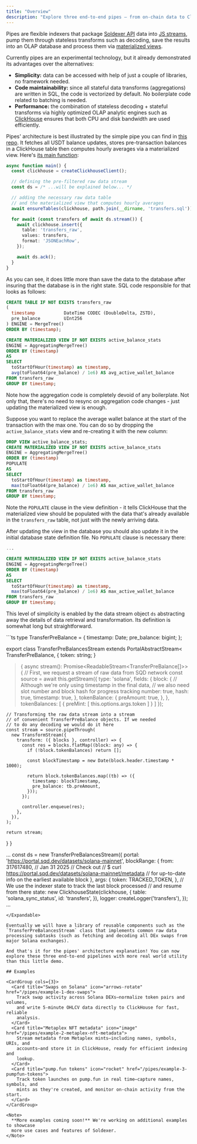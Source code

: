 ```yaml
---
title: "Overview"
description: "Explore three end-to-end pipes — from on-chain data to ClickHouse-ready insights"
---
```


Pipes are flexible indexers that package [Soldexer API](/api-reference-introduction) data into [JS streams](https://developer.mozilla.org/en-US/docs/Web/API/Streams_API), pump them through stateless transforms such as decoding, save the results into an OLAP database and process them via [materialized views](https://en.wikipedia.org/wiki/Materialized_view).

Currently pipes are an experimental technology, but it already demonstrated its advantages over the alternatives:
 - **Simplicity:** data can be accessed with help of just a couple of libraries, no framework needed.
 - **Code maintainability:** since all stateful data transforms (aggregations) are written in SQL, the code is vectorized by default. No boilerplate code related to batching is needed.
 - **Performance:** the combination of stateless decoding + stateful transforms via highly optimized OLAP analytic engines such as [ClickHouse](https://clickhouse.com) ensures that both CPU and disk bandwidth are used efficiently.

Pipes' architecture is best illustrated by the simple pipe you can find in [this repo](https://github.com/subsquid-labs/simple-pipe). It fetches all USDT balance updates, stores pre-transaction balances in a ClickHouse table then computes hourly averages via a materialized view. Here's [its main function](https://github.com/subsquid-labs/simple-pipe/blob/fdabc15395b93fab6a32f0a84681aac7c57b9870/src/main.ts#L79):
```ts
async function main() {
  const clickhouse = createClickhouseClient();

  // defining the pre-filtered raw data stream
  const ds = /* ...will be explained below... */

  // adding the necessary raw data table
  // and the materialized view that computes hourly averages
  await ensureTables(clickhouse, path.join(__dirname, 'transfers.sql'));

  for await (const transfers of await ds.stream()) {
    await clickhouse.insert({
      table: 'transfers_raw',
      values: transfers,
      format: 'JSONEachRow',
    });

    await ds.ack();
  }
}
```
As you can see, it does little more than save the data to the database after insuring that the database is in the right state. SQL code responsible for that looks as follows:
```sql src/transfers.sql
CREATE TABLE IF NOT EXISTS transfers_raw
(
  timestamp           DateTime CODEC (DoubleDelta, ZSTD),
  pre_balance         UInt256
) ENGINE = MergeTree()
ORDER BY (timestamp);

CREATE MATERIALIZED VIEW IF NOT EXISTS active_balance_stats
ENGINE = AggregatingMergeTree()
ORDER BY (timestamp)
AS
SELECT
  toStartOfHour(timestamp) as timestamp,
  avg(toFloat64(pre_balance) / 1e6) AS avg_active_wallet_balance
FROM transfers_raw
GROUP BY timestamp;
```
Note how the aggregation code is completely devoid of any boilerplate. Not only that, there's no need to resync on aggregation code changes - just updating the materialized view is enough.

<Expandable tile title="instructions on updating the materialized view">

Suppose you want to replace the average wallet balance at the start of the transaction with the max one. You can do so by dropping the `active_balance_stats` view and re-creating it with the new column:
```sql
DROP VIEW active_balance_stats;
CREATE MATERIALIZED VIEW IF NOT EXISTS active_balance_stats
ENGINE = AggregatingMergeTree()
ORDER BY (timestamp)
POPULATE
AS
SELECT
  toStartOfHour(timestamp) as timestamp,
  max(toFloat64(pre_balance) / 1e6) AS max_active_wallet_balance
FROM transfers_raw
GROUP BY timestamp;
```
Note the `POPULATE` clause in the view definition - it tells ClickHouse that the materialized view should be populated with the data that's already available in the `transfers_raw` table, not just with the newly arriving data.

After updating the view in the database you should also update it in the initial database state definition file. No `POPULATE` clause is necessary there:
```sql src/transfers.sql
...

CREATE MATERIALIZED VIEW IF NOT EXISTS active_balance_stats
ENGINE = AggregatingMergeTree()
ORDER BY (timestamp)
AS
SELECT
  toStartOfHour(timestamp) as timestamp,
  max(toFloat64(pre_balance) / 1e6) AS max_active_wallet_balance
FROM transfers_raw
GROUP BY timestamp;
```

</Expandable>

This level of simplicity is enabled by the data stream object `ds` abstracting away the details of data retrieval and transformation. Its definition is somewhat long but straightforward.

<Expandable title="full code">
```ts
type TransferPreBalance = {
  timestamp: Date;
  pre_balance: bigint;
};

export class TransferPreBalancesStream extends PortalAbstractStream<
  TransferPreBalance,
  { token: string; }
> {
  async stream(): Promise<ReadableStream<TransferPreBalance[]>> {
    // First, we request a stream of raw data from SQD network
    const source = await this.getStream({
      type: 'solana',
      fields: {
        block: {
          // Although we're only using timestamp in the final data,
          // we also need slot number and block hash for progress tracking
          number: true,
          hash: true,
          timestamp: true,
        },
        tokenBalance: {
          preAmount: true,
        },
      },
      tokenBalances: [
        {
          preMint: [ this.options.args.token ]
        }
      ]
    });

    // Transforming the raw data stream into a stream
    // of convenient TransferPreBalance objects. If we needed
    // to do any decoding we would do it here
    const stream = source.pipeThrough(
      new TransformStream({
        transform: ({ blocks }, controller) => {
          const res = blocks.flatMap((block: any) => {
            if (!block.tokenBalances) return [];

            const blockTimestamp = new Date(block.header.timestamp * 1000);

            return block.tokenBalances.map((tb) => ({
              timestamp: blockTimestamp,
              pre_balance: tb.preAmount,
            }));
          });

          controller.enqueue(res);
        },
      }),
    );

    return stream;
  }
}

...
  const ds = new TransferPreBalancesStream({
    portal: 'https://portal.sqd.dev/datasets/solana-mainnet',
    blockRange: {
      from: 317617480, // Jan 31 2025
      // Check out
      // $ curl https://portal.sqd.dev/datasets/solana-mainnet/metadata
      // for up-to-date info on the earliest available block
    },
    args: {
      token: TRACKED_TOKEN,
    },
    // We use the indexer state to track the last block processed
    // and resume from there
    state: new ClickhouseState(clickhouse, {
      table: 'solana_sync_status',
      id: 'transfers',
    }),
    logger: createLogger('transfers'),
  });
...
```
</Expandable>

Eventually we will have a library of reusable components such as the `TransferPreBalancesStream` class that implements common raw data processing subtasks (such as fetching and decoding all DEx swaps from major Solana exchanges).

And that's it for the pipes' architecture explanation! You can now explore these three end-to-end pipelines with more real world utility than this little demo.

## Examples

<CardGroup cols={3}>
  <Card title="Swaps on Solana" icon="arrows-rotate" href="/pipes/example-1-dex-swaps">
    Track swap activity across Solana DEXs—normalize token pairs and volumes,
    and write 5-minute OHLCV data directly to ClickHouse for fast, reliable
    analysis.
  </Card>
  <Card title="Metaplex NFT metadata" icon="image" href="/pipes/example-2-metaplex-nft-metadata">
    Stream metadata from Metaplex mints—including names, symbols, URIs, and
    accounts—and store it in ClickHouse, ready for efficient indexing and
    lookup.
  </Card>
  <Card title="pump.fun tokens" icon="rocket" href="/pipes/example-3-pumpfun-tokens">
    Track token launches on pump.fun in real time—capture names, symbols, and
    mints as they're created, and monitor on-chain activity from the start.
  </Card>
</CardGroup>

<Note>
  **More examples coming soon!** We're working on additional examples to showcase
  more use cases and features of Soldexer.
</Note>
